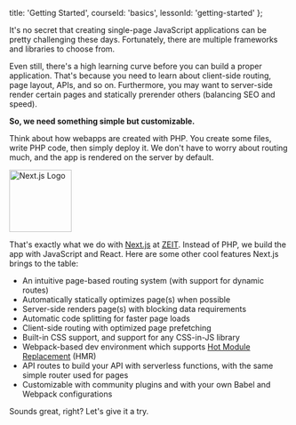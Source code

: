 
  title: 'Getting Started',
  courseId: 'basics',
  lessonId: 'getting-started'
};

It's no secret that creating single-page JavaScript applications can be pretty challenging these days. Fortunately, there are multiple frameworks and libraries to choose from.

Even still, there's a high learning curve before you can build a proper application. That's because you need to learn about client-side routing, page layout, APIs, and so on. Furthermore, you may want to server-side render certain pages and statically prerender others (balancing SEO and speed).

**So, we need something simple but customizable.**

Think about how webapps are created with PHP. You create some files, write PHP code, then simply deploy it. We don't have to worry about routing much, and the app is rendered on the server by default.

<img
  width="112"
  alt="Next.js Logo"
  src="https://cloud.githubusercontent.com/assets/50838/24116055/7076ba9c-0dcb-11e7-93d0-ba8f9ac8f6e4.png"
/>

That's exactly what we do with [Next.js](https://github.com/zeit/next.js) at [ZEIT](https://zeit.co). Instead of PHP, we build the app with JavaScript and React. Here are some other cool features Next.js brings to the table:

- An intuitive page-based routing system (with support for dynamic routes)
- Automatically statically optimizes page(s) when possible
- Server-side renders page(s) with blocking data requirements
- Automatic code splitting for faster page loads
- Client-side routing with optimized page prefetching
- Built-in CSS support, and support for any CSS-in-JS library
- Webpack-based dev environment which supports [Hot Module Replacement](https://webpack.js.org/concepts/hot-module-replacement/) (HMR)
- API routes to build your API with serverless functions, with the same simple router used for pages
- Customizable with community plugins and with your own Babel and Webpack configurations

Sounds great, right?
Let's give it a try.

